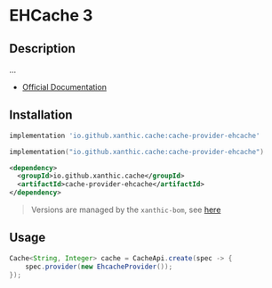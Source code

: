 
# EHCache 3

## Description

...

- [Official Documentation](https://www.ehcache.org/documentation/3.0/index.html)

## Installation

<Tabs groupId="dependency">
<TabItem value="gradle-groovy" label="Gradle - Groovy">

```groovy
implementation 'io.github.xanthic.cache:cache-provider-ehcache'
```

</TabItem>
<TabItem value="gradle-kotlin" label="Gradle - Kotlin DSL">

```kotlin
implementation("io.github.xanthic.cache:cache-provider-ehcache")
```

</TabItem>
<TabItem value="maven" label="Maven">

```xml
<dependency>
  <groupId>io.github.xanthic.cache</groupId>
  <artifactId>cache-provider-ehcache</artifactId>
</dependency>
```

</TabItem>
</Tabs>

> Versions are managed by the `xanthic-bom`, see [here](../getting-started/installation)

## Usage

```java
Cache<String, Integer> cache = CacheApi.create(spec -> {
    spec.provider(new EhcacheProvider());
});
```
